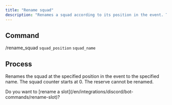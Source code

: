 ```yaml
---
title: "Rename squad"
description: "Renames a squad according to its position in the event. The reserve cannot be renamed."
---
```


## Command

/rename_squad `squad_position` `squad_name`

## Process

Renames the squad at the specified position in the event to the specified name. The squad counter starts at 0. The reserve cannot be renamed.

<Info>
	Do you want to [rename a slot](/en/integrations/discord/bot-commands/rename-slot)?
</Info>

